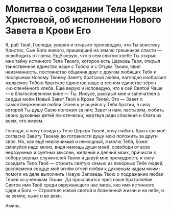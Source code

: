 # Молитва о созидании Тела Церкви Христовой, об исполнении Нового Завета в Крови Его

Я, раб Твой, Господи, уверен и открыто проповедую, что Ты воистину Христос, Сын Бога живого, пришедший на землю грешников спасти — освободить от греха. Ещё верую, что в сем святом хлебе Ты открыл мне тайну истинного Тела Твоего, которое есть Церковь Твоя, открыл таинственное единство наше с Тобою и с Отцем Твоим, явил неизменность, постоянство общения друг с другом любящих Тебя и послушных Новому Твоему Завету братской любви, наглядно изобразил желаемое Тобою братское единство наше в тесном единстве зёрен &lt;и&gt;спечённого хлеба. Ещё верую и исповедую, что в сей Святой Чаше — в благословенном вине — Ты, Иисусе, раскрыл мне и запечатлел в сердце моём Новый Завет Твой в Крови Твоей. Это — Завет о самоотверженной любви Твоей к учащейся у Тебя братии, в силу которой Ты душу Свою положил за них; Завет и нам, пастырям, любить своих духовных детей по-отечески, жертвуя ради спасения и блага их всем, что имеем.

Господи, я хочу созидать Тело Церкви Твоей, хочу любить братство моё согласно Завету Твоему до готовности душу мою положить за други своя. Но, как ещё неключимый и немощный, я молю Тебя, Боже: смилуйся надо мною, видя немощь души моей, освободи от всех неразумных и суетных мыслей, желаний и деяний моих, причисли к собору верных служителей Твоих и даруй мне премудрость и силу созидать Тело Твоё — строить святую семью из покорных Тебе людей; воспламени сердце моё огнём отчей любви к духовным чадам моим; помоги на деле выполнить Новую Заповедь Твою о подражании любви Твоей ко ученикам Твоим. Да прославится чрез наше братолюбие Святое имя Твоё среди окружающего нас мира, яко имя истинного Царя и Бога — Строителя новой святой и блаженной жизни и на небе, и на земле, ныне и во веки.

Аминь.
